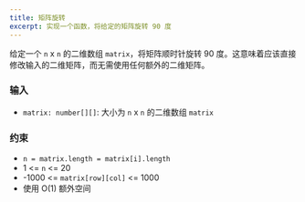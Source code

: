 ```yaml
---
title: 矩阵旋转
excerpt: 实现一个函数，将给定的矩阵旋转 90 度
---
```



给定一个 `n` x `n` 的二维数组 `matrix`，将矩阵顺时针旋转 90 度。这意味着应该直接修改输入的二维矩阵，而无需使用任何额外的二维矩阵。

### 输入

- `matrix: number[][]`: 大小为 `n` x `n` 的二维数组 `matrix`

<MDXTestExamples testCases={runTestCases} />

### 约束

- `n = matrix.length = matrix[i].length`
- 1 &lt;= `n` &lt;= 20
- -1000 &lt;= `matrix[row][col]` &lt;= 1000
- 使用 O(1) 额外空间
